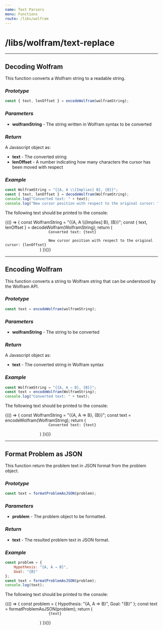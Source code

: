 ```yaml
---
name: Text Parsers
menu: Functions
route: /libs/wolfram
---
```


# /libs/wolfram/text-replace
---


## **Decoding Wolfram**

This function converts a Wolfram string to a readable string.

### *Prototype*

```javascript
const { text, lenOffset } = encodeWolfram(wolframString);
``` 

### *Parameters*

* **wolframString** - The string written in Wolfram syntax to be converted

### *Return*

A Javascript object as:
* **text** - The converted string  
* **lenOffset** - A number indicating how many characters the cursor has been moved with respect

### *Example*

```javascript
const WolframString = "{{A, A \\[Implies] B}, {B}}";
const { text, lenOffset } = decodeWolfram(WolframString);
console.log("Converted text: " + text);
console.log("New cursor position with respect to the original cursor: " + lenOffset);
```
The following text should be printed to the console:

<Playground>
    <div>
        {(() => {
            const WolframString = "{{A, A \\[Implies] B}, {B}}";
            const { text, lenOffset } = decodeWolfram(WolframString);
            return (
                <code>
                    Converted text: {text} <br/>
                    New cursor position with respect to the original cursor: {lenOffset}
                </code>
            )
        })()}
    </div>
</Playground>

---


## **Encoding Wolfram**

This function converts a string to Wolfram string that can be understood by the Wolfram API.

### *Prototype*

```javascript
const text = encodeWolfram(wolframString);
``` 

### *Parameters*

* **wolframString** - The string to be converted

### *Return*

A Javascript object as:
* **text** - The converted string in Wolfram syntax 

### *Example*

```javascript
const WolframString = "{{A, A ⇒ B}, {B}}";
const text = encodeWolfram(WolframString);
console.log("Converted text: " + text);
```
The following text should be printed to the console:

<Playground>
    <div>
        {(() => {
            const WolframString = "{{A, A ⇒ B}, {B}}";
            const text = encodeWolfram(WolframString);
            return (
                <code>
                    Converted text: {text} <br/>
                </code>
            )
        })()}
    </div>
</Playground>

---

## **Format Problem as JSON**

This function return the problem text in JSON format from the problem object.

### *Prototype*

```javascript
const text = formatProblemAsJSON(problem);
``` 

### *Parameters*

* **problem** - The problem object to be formatted.

### *Return*

* **text** - The resulted problem text in JSON format.

### *Example*

```javascript
const problem = {
    Hypothesis: "{A, A ⇒ B}",
    Goal: "{B}"
};
const text = formatProblemAsJSON(problem);
console.log(text);
```
The following text should be printed to the console:

<Playground>
    <div>
        {(() => {
            const problem = {
                Hypothesis: "{A, A ⇒ B}",
                Goal: "{B}"
            };
            const text = formatProblemAsJSON(problem);
            return (
                <code>
                    {text} <br/>
                </code>
            )
        })()}
    </div>
</Playground>